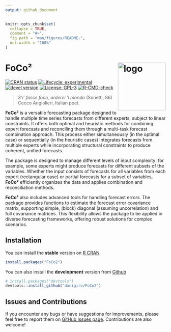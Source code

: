 ```yaml
---
output: github_document
---
```


<!-- README.md is generated from README.Rmd. Please edit that file -->

```r
knitr::opts_chunk$set(
  collapse = TRUE,
  comment = "#>",
  fig.path = "man/figures/README-",
  out.width = "100%"
)
```

# FoCo&#178; <img src="man/figures/logo.svg" alt="logo" align="right" width="150" style="border: none; float: right;"/>


<!-- badges: start -->
[![CRAN status](https://www.r-pkg.org/badges/version/FoCo2)](https://CRAN.R-project.org/package=FoCo2) [![Lifecycle: experimental](https://img.shields.io/badge/lifecycle-experimental-orange.svg)](https://lifecycle.r-lib.org/articles/stages.html) [![devel version](https://img.shields.io/badge/devel%20version-0.1.0.001-blue.svg)](https://github.com/daniGiro/FoCo2) [![License: GPL-3](https://img.shields.io/badge/license-GPL--3-forestgreen.svg)](https://cran.r-project.org/web/licenses/GPL-3)
[![R-CMD-check](https://github.com/danigiro/FoCo2/actions/workflows/R-CMD-check.yaml/badge.svg)](https://github.com/danigiro/FoCo2/actions/workflows/R-CMD-check.yaml)
<!-- badges: end -->

> *S'i' fosse foco, arderei 'l mondo* (Sonetti, 86) Cecco Angiolieri, Italian poet.

**FoCo&#178;** is a versatile forecasting package designed to handle multiple time series forecasts from different experts, subject to linear constraints. It offers both optimal and heuristic methods for combining expert forecasts and reconciling them through a multi-task forecast combination approach. This process either simultaneously (in the optimal case) or sequentially (in the heuristic cases) integrates forecasts from multiple experts while incorporating structural constraints to produce coherent, unified forecasts.

The package is designed to manage different levels of input complexity: for example, some experts might produce forecasts for different subsets of the variables. Whether the input consists of forecasts for all variables from each expert (rectangular case) or partial forecasts for a subset of variables, **FoCo&#178;** efficiently organizes the data and applies combination and reconciliation methods.

**FoCo&#178;** also includes advanced tools for handling forecast errors. The package provides functions to estimate the forecast error covariance matrix, supporting simple, (block) diagonal (assuming uncorrelation) and full covariance matrices. This flexibility allows the package to be applied in diverse forecasting frameworks, offering robust solutions for complex scenarios.


## Installation

You can install the **stable** version on [R CRAN](https://cran.r-project.org/)

``` r
install.packages("FoCo2")
```

You can also install the **development** version from [Github](https://github.com/daniGiro/FoCo2)

``` r
# install.packages("devtools")
devtools::install_github("danigiro/FoCo2")
```


<!-- ## Other forecast reconciliation package -->

<!-- [**FoReco**](https://github.com/daniGiro/FoReco) <img src="man/figures/foreco.svg" alt="foreco" width="75" height="75" style="border: none; float: left;"/>\ -->
<!-- Classical (bottom-up and top-down), optimal combination and heuristic point ([Di Fonzo and Girolimetto, 2023](https://doi.org/10.1016/j.ijforecast.2021.08.004)) and probabilistic ([Girolimetto et al. 2023](https://doi.org/10.1016/j.ijforecast.2023.10.003)) forecast reconciliation procedures for linearly constrained time series (e.g., hierarchical or grouped time series) in cross-sectional, temporal, or cross-temporal frameworks. -->

## Issues and Contributions

If you encounter any bugs or have suggestions for improvements, please feel free to report them on [GitHub Issues page](https://github.com/daniGiro/FoCo2/issues). Contributions are also welcome!

